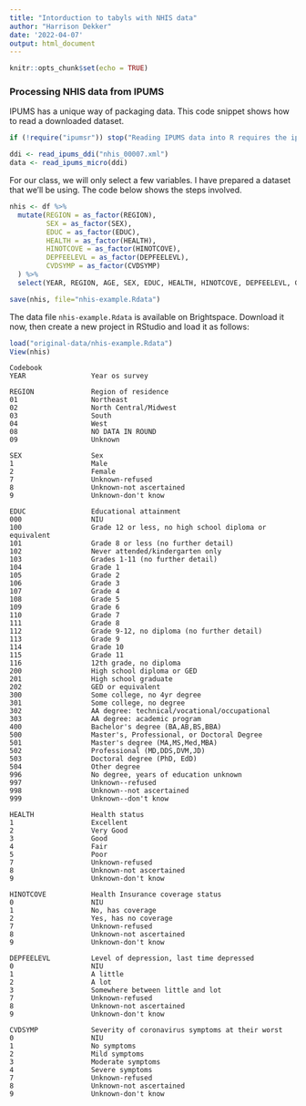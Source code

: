 ```yaml
---
title: "Intorduction to tabyls with NHIS data"
author: "Harrison Dekker"
date: '2022-04-07'
output: html_document
---
```


```r
knitr::opts_chunk$set(echo = TRUE)
```

### Processing NHIS data from IPUMS
IPUMS has a unique way of packaging data. This code snippet shows how to read a downloaded dataset.

```r
if (!require("ipumsr")) stop("Reading IPUMS data into R requires the ipumsr package. It can be installed using the following command: install.packages('ipumsr')")

ddi <- read_ipums_ddi("nhis_00007.xml")
data <- read_ipums_micro(ddi)
```

For our class, we will only select a few variables. I have prepared a dataset that we'll be using. The code below shows the steps involved.

```r
nhis <- df %>%
  mutate(REGION = as_factor(REGION),
         SEX = as_factor(SEX),
         EDUC = as_factor(EDUC),
         HEALTH = as_factor(HEALTH),
         HINOTCOVE = as_factor(HINOTCOVE),
         DEPFEELEVL = as_factor(DEPFEELEVL),
         CVDSYMP = as_factor(CVDSYMP)
  ) %>%
  select(YEAR, REGION, AGE, SEX, EDUC, HEALTH, HINOTCOVE, DEPFEELEVL, CVDSYMP, PERWEIGHT)

save(nhis, file="nhis-example.Rdata")
```

The data file `nhis-example.Rdata` is available on Brightspace. Download it now, then
create a new project in RStudio and load it as follows:

```r
load("original-data/nhis-example.Rdata")
View(nhis)
```

```
Codebook
YEAR                Year os survey

REGION              Region of residence
01                  Northeast
02                  North Central/Midwest
03                  South
04                  West
08                  NO DATA IN ROUND
09                  Unknown

SEX                 Sex
1                   Male
2                   Female
7                   Unknown-refused
8                   Unknown-not ascertained
9                   Unknown-don't know

EDUC                Educational attainment
000                 NIU
100                 Grade 12 or less, no high school diploma or equivalent
101                 Grade 8 or less (no further detail)
102                 Never attended/kindergarten only
103                 Grades 1-11 (no further detail)
104                 Grade 1
105                 Grade 2
106                 Grade 3
107                 Grade 4
108                 Grade 5
109                 Grade 6
110                 Grade 7
111                 Grade 8
112                 Grade 9-12, no diploma (no further detail)
113                 Grade 9
114                 Grade 10
115                 Grade 11
116                 12th grade, no diploma
200                 High school diploma or GED
201                 High school graduate
202                 GED or equivalent
300                 Some college, no 4yr degree
301                 Some college, no degree
302                 AA degree: technical/vocational/occupational
303                 AA degree: academic program
400                 Bachelor's degree (BA,AB,BS,BBA)
500                 Master's, Professional, or Doctoral Degree
501                 Master's degree (MA,MS,Med,MBA)
502                 Professional (MD,DDS,DVM,JD)
503                 Doctoral degree (PhD, EdD)
504                 Other degree
996                 No degree, years of education unknown
997                 Unknown--refused
998                 Unknown--not ascertained
999                 Unknown--don't know

HEALTH              Health status
1                   Excellent
2                   Very Good
3                   Good
4                   Fair
5                   Poor
7                   Unknown-refused
8                   Unknown-not ascertained
9                   Unknown-don't know

HINOTCOVE           Health Insurance coverage status
0                   NIU
1                   No, has coverage
2                   Yes, has no coverage
7                   Unknown-refused
8                   Unknown-not ascertained
9                   Unknown-don't know

DEPFEELEVL          Level of depression, last time depressed
0                   NIU
1                   A little
2                   A lot
3                   Somewhere between little and lot
7                   Unknown-refused
8                   Unknown-not ascertained
9                   Unknown-don't know

CVDSYMP             Severity of coronavirus symptoms at their worst
0                   NIU
1                   No symptoms
2                   Mild symptoms
3                   Moderate symptoms
4                   Severe symptoms
7                   Unknown-refused
8                   Unknown-not ascertained
9                   Unknown-don't know

```

